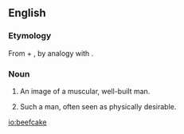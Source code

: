 ==English==

===Etymology===
From {{term|beef}} + {{term|cake}}, by analogy with {{term|cheesecake||(slang) an image of a sexy young woman}}.

===Noun===
{{wikipedia}}
{{en-noun}}

# {{slang}} An image of a muscular, well-built man.
# {{slang}} Such a man, often seen as physically desirable.

[[io:beefcake]]